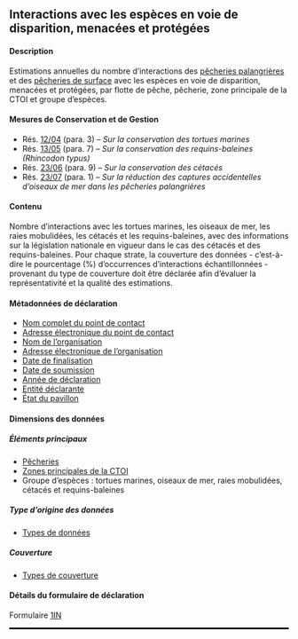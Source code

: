 ## Interactions avec les espèces en voie de disparition, menacées et protégées {#IN}

#### Description

Estimations annuelles du nombre d'interactions des [pêcheries palangrières](#iotclonglinefishery) et des [pêcheries de surface](#iotcsurfacefishery) avec les espèces en voie de disparition, menacées et protégées, par flotte de pêche, pêcherie, zone principale de la CTOI et groupe d'espèces.

#### Mesures de Conservation et de Gestion

- Rés. [12/04](https://iotc.org/fr/mcg/r%C3%A9solution-1204-sur-la-conservation-des-tortues-marines) (para. 3) -- _Sur la conservation des tortues marines_
- Rés. [13/05](https://iotc.org/fr/mcg/r%C3%A9solution-1305-sur-la-conservation-des-requins-baleines-rhincodon-typus) (para. 7) -- _Sur la conservation des requins-baleines (Rhincodon typus)_
- Rés. [23/06](https://iotc.org/fr/mcg/r%C3%A9solution-2306-sur-la-conservation-des-c%C3%A9tac%C3%A9s) (para. 9) -- _Sur la conservation des cétacés_
- Rés. [23/07](https://iotc.org/fr/mcg/r%C3%A9solution-2307-sur-la-r%C3%A9duction-des-captures-accidentelles-d%E2%80%99oiseaux-de-mer-dans-les-p%C3%AAcheries) (para. 1) -- _Sur la réduction des captures accidentelles d’oiseaux de mer dans les pêcheries palangrières_

#### Contenu

Nombre d'interactions avec les tortues marines, les oiseaux de mer, les raies mobulidées, les cétacés et les requins-baleines, avec des informations sur la législation nationale en vigueur dans le cas des cétacés et des requins-baleines. Pour chaque strate, la couverture des données - c'est-à-dire le pourcentage (%) d'occurrences d'interactions échantillonnées - provenant du type de couverture doit être déclarée afin d'évaluer la représentativité et la qualité des estimations.

#### Métadonnées de déclaration

- [Nom complet du point de contact](#fcname)
- [Adresse électronique du point de contact](#fcemail)
- [Nom de l'organisation](#orgname)
- [Adresse électronique de l'organisation](#orgemail)
- [Date de finalisation](#findate)
- [Date de soumission](#subdate)
- [Année de déclaration](#repyear)
- [Entité déclarante](#repentity)
- [État du pavillon](#repflagstate)

#### Dimensions des données

##### Éléments principaux

- [Pêcheries](../domain/fisheries/#fisheries)
- [Zones principales de la CTOI](../domain/admin/#IOareasMain)
- Groupe d'espèces : tortues marines, oiseaux de mer, raies mobulidées, cétacés et requins-baleines

##### Type d’origine des données

- [Types de données](../domain/data/#types)

##### Couverture

- [Types de couverture](../domain/data/#coverageTypes)

#### Détails du formulaire de déclaration

Formulaire [1IN](../forms/#Form_1IN)

<hr style="border:1.5px solid black">
